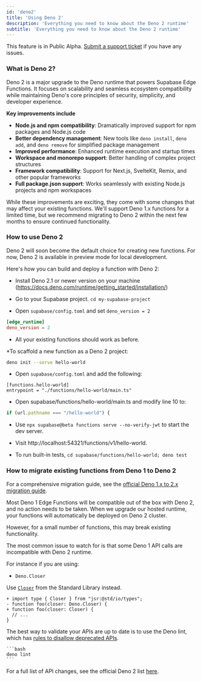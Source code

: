 ```yaml
---
id: 'deno2'
title: 'Using Deno 2'
description: 'Everything you need to know about the Deno 2 runtime'
subtitle: 'Everything you need to know about the Deno 2 runtime'
---
```


<Admonition type="caution">

This feature is in Public Alpha. [Submit a support ticket](https://supabase.help) if you have any issues.

</Admonition>

### What is Deno 2?

Deno 2 is a major upgrade to the Deno runtime that powers Supabase Edge Functions. It focuses on scalability and seamless ecosystem compatibility while maintaining Deno's core principles of security, simplicity, and developer experience.

**Key improvements include**

- **Node.js and npm compatibility**: Dramatically improved support for npm packages and Node.js code
- **Better dependency management**: New tools like `deno install`, `deno add`, and `deno remove` for simplified package management
- **Improved performance**: Enhanced runtime execution and startup times
- **Workspace and monorepo support**: Better handling of complex project structures
- **Framework compatibility**: Support for Next.js, SvelteKit, Remix, and other popular frameworks
- **Full package.json support**: Works seamlessly with existing Node.js projects and npm workspaces

While these improvements are exciting, they come with some changes that may affect your existing functions. We'll support Deno 1.x functions for a limited time, but we recommend migrating to Deno 2 within the next few months to ensure continued functionality.

### How to use Deno 2

Deno 2 will soon become the default choice for creating new functions. For now, Deno 2 is available in preview mode for local development.

Here's how you can build and deploy a function with Deno 2:

- Install Deno 2.1 or newer version on your machine (https://docs.deno.com/runtime/getting_started/installation/)

- Go to your Supabase project. `cd my-supabase-project`

- Open `supabase/config.toml` and set `deno_version = 2`

```toml
[edge_runtime]
deno_version = 2
```

- All your existing functions should work as before.

\*To scaffold a new function as a Deno 2 project:

```bash
deno init --serve hello-world
```

- Open `supabase/config.toml` and add the following:

```
[functions.hello-world]
entrypoint = "./functions/hello-world/main.ts"
```

- Open supabase/functions/hello-world/main.ts and modify line 10 to:

```typescript
if (url.pathname === "/hello-world") {
```

- Use `npx supabase@beta functions serve --no-verify-jwt` to start the dev server.

- Visit http://localhost:54321/functions/v1/hello-world.

- To run built-in tests, `cd supabase/functions/hello-world; deno test`

### How to migrate existing functions from Deno 1 to Deno 2

For a comprehensive migration guide, see the [official Deno 1.x to 2.x migration guide](https://docs.deno.com/runtime/reference/migration_guide/#content).

Most Deno 1 Edge Functions will be compatible out of the box with Deno 2, and no action needs to be taken. When we upgrade our hosted runtime, your functions will automatically be deployed on Deno 2 cluster.

However, for a small number of functions, this may break existing functionality.

The most common issue to watch for is that some Deno 1 API calls are incompatible with Deno 2 runtime.

For instance if you are using:

- `Deno.Closer`

Use [`Closer`](https://jsr.io/@std/io/doc/types/~/Closer) from the Standard Library instead.

```tsx
+ import type { Closer } from "jsr:@std/io/types";
- function foo(closer: Deno.Closer) {
+ function foo(closer: Closer) {
  // ...
}
```

The best way to validate your APIs are up to date is to use the Deno lint, which has [rules to disallow deprecated APIs](https://docs.deno.com/lint/rules/no-deprecated-deno-api/).

    ```bash
    deno lint
    ```

For a full list of API changes, see the official Deno 2 list [here](https://docs.deno.com/runtime/reference/migration_guide/#api-changes).
